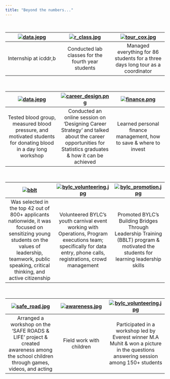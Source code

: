 ```yaml
---
title: "Beyond the numbers..."
---
```


<br>

| [![data.jepg](data.jpeg)](Internship at icddr,b)  | [![r_class.jpg](r_class.jpg)](Conducted lab classes for the fourth year students) | [![tour_cox.jpg](tour_cox.jpg)](Managed everything for 86 students for a three days long tour as a coordinator) |
|:---:|:---:|:---:|
| Internship at icddr,b | Conducted lab classes for the fourth year students | Managed everything for 86 students for a three days long tour as a coordinator |

<br>

| [![data.jepg](blood_test.jpg)](Day long workshop)  | [![career_design.png](career_design.png)](career design) | [![finance.png](finance_bylc.png)](Managed everything for 86 students for a three days long tour as a coordinator) |
|:---:|:---:|:---:|
| Tested blood group, measured blood pressure, and motivated students for donating blood in a day long workshop | Conducted an online session on 'Designing Career Strategy' and talked about the career opportunities for Statistics graduates & how it can be achieved | Learned personal finance management, how to save & where to invest |

<br>

| [![bblt](bblt_graduation.jpg)](https://drive.google.com/file/d/1m4DZZ6CHVVpew4YkmFYYW2rrE9IqYbW-/view)  | [![bylc_volunteering.jpg](bylc_volunteering.jpg)](bylc.org) | [![bylc_promotion.jpg](bylc_promotion.jpg)](infront of juniors) |
|:---:|:---:|:---:|
| Was selected in the top 42 out of 800+ applicants nationwide, it was focused on sensitizing young students on the values of leadership, teamwork, public speaking, critical thinking, and active citizenship  | Volunteered BYLC's youth carnival event working with Operations, Program executions team; specifically for data entry, phone calls, registrations, crowd management | Promoted BYLC's Building Bridges Through Leadership Training (BBLT) program & motivated the students for learning leadership skills  |


<br>

| [![safe_road.jpg](safe_road.jpg)](Amtoli school)  | [![awareness.jpg](awareness.jpg)](infront of juniors) | [![bylc_volunteering.jpg](ma_muhit.jpg)](bylc.org) |
|:---:|:---:| :---:|
| Arranged a workshop on the 'SAFE ROADS & LIFE' project & created awareness among the school children through games, videos, and acting  | Field work with children | Participated in a workshop led by Everest winner M.A Muhit & won a picture in the questions answering session among 150+ students | 
